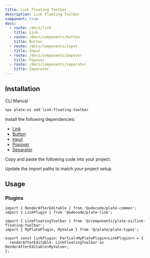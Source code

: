 ```yaml
---
title: Link Floating Toolbar
description: Link Floating Toolbar
component: true
docs:
  - route: /docs/link
    title: Link
  - route: /docs/components/button
    title: Button
  - route: /docs/components/input
    title: Input
  - route: /docs/components/popover
    title: Popover
  - route: /docs/components/separator
    title: Separator
---
```


<ComponentPreview name="playground-demo" id="link" />

## Installation

<Tabs defaultValue="cli">

<TabsList>
<TabsTrigger value="cli">CLI</TabsTrigger>
<TabsTrigger value="manual">Manual</TabsTrigger>
</TabsList>
<TabsContent value="cli">

```bash
npx plate-ui add link-floating-toolbar
```

</TabsContent>

<TabsContent value="manual">

<Steps>

<Step>

Install the following dependencies:

- [Link](/docs/link)
- [Button](/docs/components/button)
- [Input](/docs/components/input)
- [Popover](/docs/components/popover)
- [Separator](/docs/components/separator)

</Step>

<Step>

Copy and paste the following code into your project.

</Step>

<ComponentSource name="link-floating-toolbar" />

<Step>

Update the import paths to match your project setup.

</Step>

</Steps>

</TabsContent>

</Tabs>

## Usage

### Plugins

```tsx
import { RenderAfterEditable } from '@udecode/plate-common';
import { LinkPlugin } from '@udecode/plate-link';

import { LinkFloatingToolbar } from '@/components/plate-ui/link-floating-toolbar';
import { MyPlatePlugin, MyValue } from '@/plate/plate-types';

export const linkPlugin: Partial<MyPlatePlugin<LinkPlugin>> = {
  renderAfterEditable: LinkFloatingToolbar as RenderAfterEditable<MyValue>,
};
```
